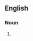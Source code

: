 {{also|candy-grams|candy grams}}

==English==

===Noun===
{{head|en|noun plural form}}

# {{plural of|candygram|lang=en}}